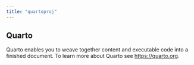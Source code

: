 ```yaml
---
title: "quartoproj"
---
```


## Quarto

Quarto enables you to weave together content and executable code into a finished document. To learn more about Quarto see <https://quarto.org>.
